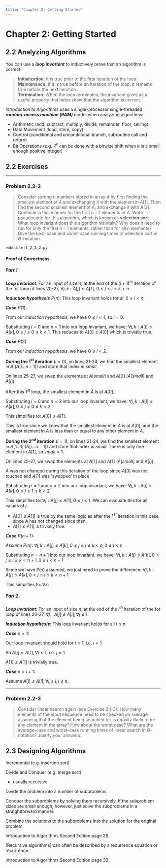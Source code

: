 ```yaml
---
title: "Chapter 2: Getting Started"
---
```


# Chapter 2: Getting Started

<section>

## 2.2 Analyzing Algorithms

You can use a ***loop invariant*** to inductively prove that an algorithm is correct:

> **Initialization**: It is true prior to the first iteration of the loop.  
> **Maintenance**: If it is true before an iteration of the loop, it remains true before the next iteration.  
> **Termination**: When the loop terminates, the invariant gives us a useful property that helps show that the algorithm is correct.  
> <Citation title="clrs" text="page 18" />

*Introduction to Algorithms* uses a single-processor single-threaded ***random-access machine (RAM)*** model when analyzing algorithms:
* Arithmetic (add, subtract, multiply, divide, remainder, floor, ceiling)
* Data Movement (load, store, copy)
* Control (conditional and unconditional branch, subroutine call and return)
* Bit Operations (e.g. $2^k$ can be done with a bitwise shift when *k* is a small enough positive integer)

## 2.2 Exercises

---

### Problem 2.2-2
> Consider sorting $n$ numbers stored in array $A$ by first finding the smallest element of $A$ and exchanging it with the element in $A[1]$. Then find the second smallest element of $A$, and exchange it with $A[2]$. Continue in this manner for the first $n-1$ elements of $A$. Write pseudocode for this algorithm, which is known as **selection sort**. What loop invariant does this algorithm maintain? Why does it need to run for only the first $n-1$ elements, rather than for all $n$ elements? Give the best-case and worst-case running times of selection sort in $\Theta$-notation.
> <Citation title="clrs" text="page 27" />

<Solution title="2_2_2">

`embed:test_2_2_2.py`

#### Proof of Correctness

##### Part 1

***Loop invariant***: For an input of size $n$, at the end of the $(i+1)^{th}$ iteration of the for loop of lines 20-27, $\forall j,k: A[j] \leq A[k], 0 \leq j \leq i \leq k < n$

***Induction hypothesis*** $P(n)$: This loop invariant holds for all $0 \leq i < n$

***Case*** $P(1)$:

From our *induction hypothesis*, we have $0 \leq i < 1$, so $i=0$.

Substituting $i=0$ and $n=1$ into our loop invariant, we have: $\forall j,k: A[j] \leq A[k], 0 \leq j \leq 0 \leq k < 1$. This reduces to $A[0] \leq A[0]$ which is trivially true.

***Case*** $P(2)$:

From our *induction hypothesis*, we have $0 \leq i < 2$.

**During the $1^{st}$ iteration** ($i=0$), on lines 21-24, we find the smallest element in $A$ ($A[i ... n-1]$) and store that index in $small$.

On lines 25-27, we swap the elements at $A[small]$ and $A[0]$ ($A[small]$ and $A[i]$).

After this $1^{st}$ loop, the smallest element in $A$ is at $A[0]$.

Substituting $i=0$ and $n=2$ into our loop invariant, we have: $\forall j,k: A[j] \leq A[k], 0 \leq j \leq 0 \leq k < 2$

This simplifies to: $A[0] \leq A[1]$.

This is true since we know that the smallest element in $A$ is at $A[0]$, and the smallest element in $A$ is less than or equal to any other element in $A$.

**During the $2^{nd}$ iteration** ($i=1$), on lines 21-24, we find the smallest element in $A[1 ... 1]$ ($A[i ... n-1]$) and store that index in $small$. There is only one element in $A[1]$, so $small=1$.

On lines 25-27, we swap the elements at $A[1]$ and $A[1]$ ($A[small]$ and $A[i]$).

$A$ was not changed during this iteration of the loop since $A[0]$ was not touched and $A[1]$ was 'swapped' in place.

Substituting $i=1$ and $n=2$ into our loop invariant, we have: $\forall j,k: A[j] \leq A[k], 0 \leq j \leq 1 \leq k < 2$

This simplifies to: $\forall j: A[j] \leq A[1], 0 \leq j \leq 1$. We can evaluate this for all values of $j$:
* $A[0] \leq A[1]$ is true by the same logic as after the $1^{st}$ iteration in this case since $A$ has not changed since then.
* $A[1] \leq A[1]$ is trivially true.

***Case*** $P(n+1)$:

*Assume $P(n)$*: $\forall j,k: A[j] \leq A[k], 0 \leq j \leq i \leq k < n, 0 \leq i < n$

Substituting $n=n+1$ into our loop invariant, we have: $\forall j,k: A[j] \leq A[k], 0 \leq j \leq i \leq k < n+1, 0 \leq i < n+1$

Since we have $P(n)$ assumed, we just need to prove the difference: $\forall j,k: A[j] \leq A[k], 0 < j \leq i \leq k < n+1$

This simplifies to: $\forall k:$

##### Part 2

***Loop invariant***: For an input of size $n$, at the end of the $i^{th}$ iteration of the for loop of lines 20-27, $\forall j: A[j] \leq A[i], \forall j \leq i$

***Induction hypothesis***: This loop invariant holds for all $i \leq n$

***Case*** $n=1$:

Our loop invariant should hold for $i \leq 1$, i.e. $i=1$.

So $A[j] \leq A[1], \forall j \leq 1$, i.e. $j=1$.

$A[1] \leq A[1]$ is trivially true. 

***Case*** $n=i+1$:

Assume $A[j] \leq A[i], \forall j \leq i, i \leq n$.

</Solution>

---

### Problem 2.2-3
> Consider linear search again (see Exercise 2.1-3). How many elements of the input sequence need to be checked on average, assuming that the element being searched for is equally likely to be any element in the array? How about the worst case? What are the average-case and worst-case running times of linear search in $\Theta$-notation? Justify your answers.
> <Citation title="clrs" text="page 27" />

</section>
<section>

## 2.3 Designing Algorithms

Incremental (e.g. insertion sort)

Divide and Conquer (e.g. merge sort)
* usually recursive

Divide the problem into a number of subproblems

Conquer the subproblems by solving them recursively. If the subproblem sizes are small enough, however, just solve the subproblems in a straightforward manner.

Combine the solutions to the subproblems into the solution for the original problem.

Introduction to Algorithms Second Edition page 28


[Recursive algorithms] can often be described by a recurrence equation or recurrence

Introduction to Algorithms Second Edition page 32
</section>

